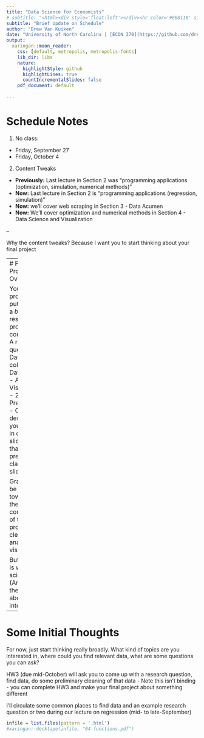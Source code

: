 ```yaml
---
title: "Data Science for Economists"
# subtitle: "<html><div style='float:left'></div><hr color='#EB811B' size=1px width=796px></html>"
subtitle: "Brief Update on Schedule"
author: "Drew Van Kuiken"
date: "University of North Carolina | [ECON 370](https://github.com/drewvankuiken/ECON370)" #"`r format(Sys.time(), '%d %B %Y')`"
output:
  xaringan::moon_reader:
    css: [default, metropolis, metropolis-fonts] 
    lib_dir: libs
    nature:
      highlightStyle: github
      highlightLines: true
      countIncrementalSlides: false
    pdf_document: default
    
---
```

# Schedule Notes

1. No class: 
  - Friday, September 27
  - Friday, October 4
2. Content Tweaks
  - **Previously:** Last lecture in Section 2 was "programming applications (optimization, simulation, numerical methods)"
  - **Now:** Last lecture in Section 2 is "programming applications (regression, simulation)"
  - **Now:** we'll cover web scraping in Section 3 - Data Acumen
  - **Now:** We'll cover optimization and numerical methods in Section 4 - Data Science and Visualization 

--


Why the content tweaks? Because I want you to start thinking about your final project

---
# Final Project (Brief Overview)

Your final project is to put together a *basic* research project. This consists of: 
- A research question
- Data collection
- Data cleaning
- Analysis 
- Visualization
- 2 Presentations 
  - One that describes your project in detail (~15 slides)
  - One that you present in class (~3 slides)

Grading will be weighted towards on the `R` components of the project: data cleaning, analysis, visualization

But *all* of this is what data scientists do. (And what they ask about in interviews!)

---
# Some Initial Thoughts

For now, just start thinking really broadly. What kind of topics are you interested in, where could you find relevant data, what are some questions you can ask? 

HW3 (due mid-October) will ask you to come up with a research question, find data, do some preliminary cleaning of that data
- Note this isn't binding - you can complete HW3 and make your final project about something different 

I'll circulate some common places to find data and an example research question or two during our lecture on regression (mid- to late-September)

```r
infile = list.files(pattern = '.html')
#xaringan::decktape(infile, "04-functions.pdf")
```

